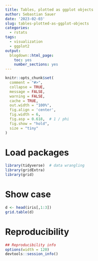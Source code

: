 ```yaml
---
title: Tables, plotted as ggplot objects
author: Sebastian Sauer
date: '2023-02-03'
slug: tables-plotted-as-ggplot-objects
categories:
  - rstats
tags:
  - visualization
  - ggplot2
output:
  blogdown::html_page:
    toc: yes
    number_sections: yes
---
```




```r
knitr::opts_chunk$set(
  comment = "#>",
  collapse = TRUE,
  message = FALSE,
  warning = FALSE,
  cache = TRUE,
  out.width = "100%",
  fig.align = 'center',
  fig.width = 6,
  fig.asp = 0.618,  # 1 / phi
  fig.show = "hold",
  size = "tiny"
)
```



# Load packages

```r
library(tidyverse)  # data wrangling
library(gridExtra)
library(grid)
```



# Show case

```r
d <- head(iris[,1:3])
grid.table(d)
```



# Reproducibility

```r
## Reproducibility info
options(width = 120)
devtools::session_info()

```


